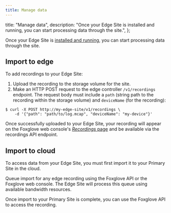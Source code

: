 ```yaml
---
title: Manage data
---
```


  title: "Manage data",
  description:
    "Once your Edge Site is installed and running, you can start processing data through the site.",
};

Once your Edge Site is [installed and running](installation), you can start processing data through the site.

## Import to edge

To add recordings to your Edge Site:

1. Upload the recording to the storage volume for the site.
2. Make an HTTP POST request to the edge controller `/v1/recordings` endpoint. The request body must include a `path` (string path to the recording within the storage volume) and `deviceName` (for the recording):

```shell
$ curl -X POST http://my-edge-site/v1/recordings \
    -d '{"path": "path/to/log.mcap", "deviceName": "my-device"}'
```

Once successfully uploaded to your Edge Site, your recording will appear on the Foxglove web console's [_Recordings_ page](https://console.foxglove.dev/recordings) and be available via the recordings API endpoint.

## Import to cloud

To access data from your Edge Site, you must first import it to your Primary Site in the cloud.

Queue import for any edge recording using the Foxglove API or the Foxglove web console. The Edge Site will process this queue using available bandwidth resources.

Once import to your Primary Site is complete, you can use the Foxglove API to access the recording.
